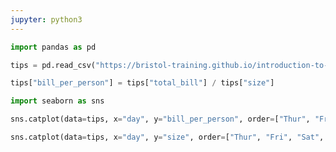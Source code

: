 ```yaml
---
jupyter: python3
---
```


```python
import pandas as pd

tips = pd.read_csv("https://bristol-training.github.io/introduction-to-data-analysis-in-python/data/tips.csv")
```

```python
tips["bill_per_person"] = tips["total_bill"] / tips["size"]
```

```python
import seaborn as sns
```

```python
sns.catplot(data=tips, x="day", y="bill_per_person", order=["Thur", "Fri", "Sat", "Sun"], kind="box")
```

```python
sns.catplot(data=tips, x="day", y="size", order=["Thur", "Fri", "Sat", "Sun"], kind="violin")
```

